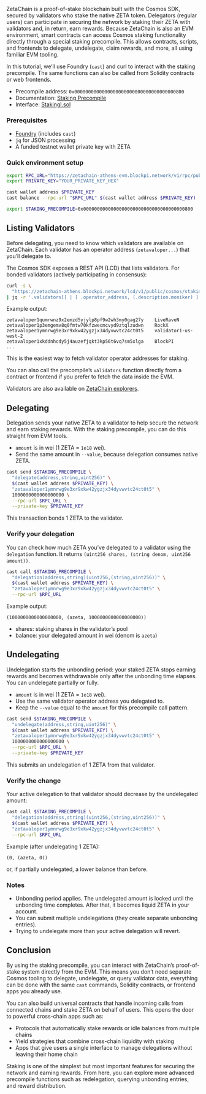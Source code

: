 ZetaChain is a proof-of-stake blockchain built with the Cosmos SDK, secured by
validators who stake the native ZETA token. Delegators (regular users) can
participate in securing the network by staking their ZETA with validators and,
in return, earn rewards. Because ZetaChain is also an EVM environment, smart
contracts can access Cosmos staking functionality directly through a special
staking precompile. This allows contracts, scripts, and frontends to delegate,
undelegate, claim rewards, and more, all using familiar EVM tooling.

In this tutorial, we’ll use Foundry (`cast`) and curl to interact with the
staking precompile. The same functions can also be called from Solidity
contracts or web frontends.

- Precompile address: `0x0000000000000000000000000000000000000800`
- Documentation: [Staking
  Precompile](https://evm.cosmos.network/v0.4.x/documentation/smart-contracts/precompiles/staking)
- Interface:
  [StakingI.sol](https://github.com/cosmos/evm/blob/v0.4.0/precompiles/staking/StakingI.sol)

### Prerequisites

- [Foundry](https://getfoundry.sh/) (includes `cast`)
- `jq` for JSON processing
- A funded testnet wallet private key with ZETA

### Quick environment setup

```bash
export RPC_URL="https://zetachain-athens-evm.blockpi.network/v1/rpc/public"
export PRIVATE_KEY="YOUR_PRIVATE_KEY_HEX"

cast wallet address $PRIVATE_KEY
cast balance --rpc-url "$RPC_URL" $(cast wallet address $PRIVATE_KEY)

export STAKING_PRECOMPILE=0x0000000000000000000000000000000000000800
```

## Listing Validators

Before delegating, you need to know which validators are available on ZetaChain.
Each validator has an operator address (`zetavaloper...`) that you’ll delegate
to.

The Cosmos SDK exposes a REST API (LCD) that lists validators. For bonded
validators (actively participating in consensus):

```bash
curl -s \
  "https://zetachain-athens.blockpi.network/lcd/v1/public/cosmos/staking/v1beta1/validators?status=BOND_STATUS_BONDED&pagination.limit=1000" \
| jq -r '.validators[] | [ .operator_address, (.description.moniker) ] | @tsv'
```

Example output:

```
zetavaloper1qumrwnz9x2emzd5yjylp8pf9w2wh3my0gag27y    LiveRaveN
zetavaloper1p3emgemv8q0fmtw70kfzwecmcvyd9ztqlzudwn    RockX
zetavaloper1ymnrwg9e3xr9xkw42ygzjx34dyvwvtc24ct0t5    validator1-us-west-2
zetavaloper1xkddnhcdy5j4auzefjqkt3kp56t6vq7sm5xlga    BlockPI
...
```

This is the easiest way to fetch validator operator addresses for staking.

You can also call the precompile’s `validators` function directly from a
contract or frontend if you prefer to fetch the data inside the EVM.

Validators are also available on [ZetaChain
explorers](https://testnet.zetachain.exploreme.pro/validators).

## Delegating

Delegation sends your native ZETA to a validator to help secure the network and
earn staking rewards. With the staking precompile, you can do this straight from
EVM tools.

- `amount` is in wei (1 ZETA = `1e18` wei).
- Send the same amount in `--value`, because delegation consumes native ZETA.

```bash
cast send $STAKING_PRECOMPILE \
  "delegate(address,string,uint256)" \
  $(cast wallet address $PRIVATE_KEY) \
  "zetavaloper1ymnrwg9e3xr9xkw42ygzjx34dyvwvtc24ct0t5" \
  1000000000000000000 \
  --rpc-url $RPC_URL \
  --private-key $PRIVATE_KEY
```

This transaction bonds 1 ZETA to the validator.

### Verify your delegation

You can check how much ZETA you’ve delegated to a validator using the
`delegation` function. It returns `(uint256 shares, (string denom, uint256 amount))`.

```bash
cast call $STAKING_PRECOMPILE \
  "delegation(address,string)(uint256,(string,uint256))" \
  $(cast wallet address $PRIVATE_KEY) \
  "zetavaloper1ymnrwg9e3xr9xkw42ygzjx34dyvwvtc24ct0t5" \
  --rpc-url $RPC_URL
```

Example output:

```
(1000000000000000000, (azeta, 1000000000000000000))
```

- shares: staking shares in the validator’s pool
- balance: your delegated amount in wei (denom is `azeta`)

## Undelegating

Undelegation starts the unbonding period: your staked ZETA stops earning rewards
and becomes withdrawable only after the unbonding time elapses. You can
undelegate partially or fully.

- `amount` is in wei (1 ZETA = `1e18` wei).
- Use the same validator operator address you delegated to.
- Keep the `--value` equal to the `amount` for this precompile call pattern.

```bash
cast send $STAKING_PRECOMPILE \
  "undelegate(address,string,uint256)" \
  $(cast wallet address $PRIVATE_KEY) \
  "zetavaloper1ymnrwg9e3xr9xkw42ygzjx34dyvwvtc24ct0t5" \
  1000000000000000000 \
  --rpc-url $RPC_URL \
  --private-key $PRIVATE_KEY
```

This submits an undelegation of 1 ZETA from that validator.

### Verify the change

Your active delegation to that validator should decrease by the undelegated
amount:

```bash
cast call $STAKING_PRECOMPILE \
  "delegation(address,string)(uint256,(string,uint256))" \
  $(cast wallet address $PRIVATE_KEY) \
  "zetavaloper1ymnrwg9e3xr9xkw42ygzjx34dyvwvtc24ct0t5" \
  --rpc-url $RPC_URL
```

Example (after undelegating 1 ZETA):

```
(0, (azeta, 0))
```

or, if partially undelegated, a lower balance than before.

### Notes

- Unbonding period applies. The undelegated amount is locked until the unbonding
  time completes. After that, it becomes liquid ZETA in your account.
- You can submit multiple undelegations (they create separate unbonding
  entries).
- Trying to undelegate more than your active delegation will revert.

## Conclusion

By using the staking precompile, you can interact with ZetaChain’s
proof-of-stake system directly from the EVM. This means you don’t need separate
Cosmos tooling to delegate, undelegate, or query validator data, everything can
be done with the same `cast` commands, Solidity contracts, or frontend apps you
already use.

You can also build universal contracts that handle incoming calls from connected
chains and stake ZETA on behalf of users. This opens the door to powerful
cross-chain apps such as:

- Protocols that automatically stake rewards or idle balances from multiple
  chains
- Yield strategies that combine cross-chain liquidity with staking
- Apps that give users a single interface to manage delegations without leaving
  their home chain

Staking is one of the simplest but most important features for securing the
network and earning rewards. From here, you can explore more advanced precompile
functions such as redelegation, querying unbonding entries, and reward
distribution.
